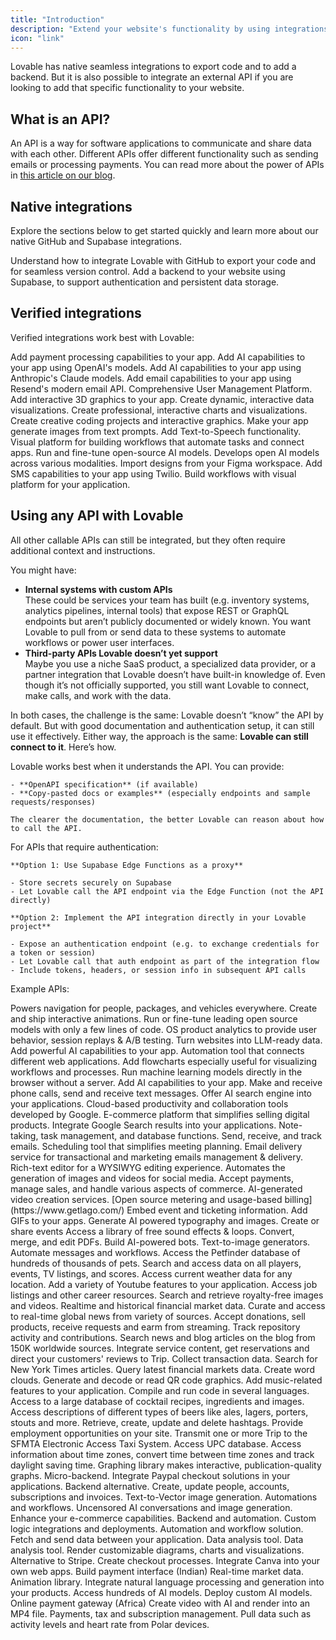 ```yaml
---
title: "Introduction"
description: "Extend your website's functionality by using integrations and external APIs."
icon: "link"
---
```


Lovable has native seamless integrations to export code and to add a backend. But it is also possible to integrate an external API if you are looking to add that specific functionality to your website.

## What is an API?

An API is a way for software applications to communicate and share data with each other.
Different APIs offer different functionality such as sending emails or processing payments.
You can read more about the power of APIs in [this article on our blog](https://lovable.dev/blog/2025-01-28-the-power-of-apis).

## Native integrations

Explore the sections below to get started quickly and learn more about our native GitHub and Supabase integrations.

<CardGroup cols="2">
  <Card title="GitHub Integration" icon="github" href="github">
    Understand how to integrate Lovable with GitHub to export your code and for seamless version control.
  </Card>
  <Card title="Supabase Integration" icon="database" href="supabase">
    Add a backend to your website using Supabase, to support authentication and persistent data storage.
  </Card>
</CardGroup>

## Verified integrations

Verified integrations work best with Lovable:

<CardGroup cols="3">
  <Card title="Stripe" href="stripe">
    Add payment processing capabilities to your app.
  </Card>
  <Card title="OpenAI" href="https://openai.com/api/">
    Add AI capabilities to your app using OpenAI's models.
  </Card>
  <Card title="Anthropic" href="https://www.anthropic.com/api">
    Add AI capabilities to your app using Anthropic's Claude models.
  </Card>
  <Card title="Resend" href="https://resend.com/">
    Add email capabilities to your app using Resend's modern email API.
  </Card>
  <Card title="Clerk" href="https://clerk.com/">
    Comprehensive User Management Platform.
  </Card>
  <Card title="Three.js" href="https://threejs.org/docs/">
    Add interactive 3D graphics to your app.
  </Card>
  <Card title="D3.js" href="https://devdocs.io/d3/">
    Create dynamic, interactive data visualizations.
  </Card>
  <Card title="Highcharts" href="https://highcharts.com/docs/index">
    Create professional, interactive charts and visualizations.
  </Card>
  <Card title="p5.js" href="https://p5js.org/reference/">
    Create creative coding projects and interactive graphics.
  </Card>
  <Card title="Runware" href="https://runware.ai/">
    Make your app generate images from text prompts.
  </Card>
  <Card title="ElevenLabs" href="https://elevenlabs.io/developers">
    Add Text-to-Speech functionality.
  </Card>
  <Card title="Make" href="https://developers.make.com/api-documentation">
    Visual platform for building workflows that automate tasks and connect apps.
  </Card>
  <Card title="Replicate" href="https://replicate.com/docs/">
    Run and fine-tune open-source AI models.
  </Card>
  <Card title="Stability AI" href="https://platform.stability.ai/docs/api-reference">
    Develops open AI models across various modalities.
  </Card>
  <Card title="Figma" href="https://lovable.dev/blog/2025-01-22-figma-to-lovable-builder-io-native-integration">
    Import designs from your Figma workspace. 
  </Card>
  <Card title="Twilio" href="https://www.twilio.com/docs/messaging/api">
    Add SMS capabilities to your app using Twilio. 
  </Card>
  <Card title="n8n" href="https://docs.n8n.io/api/">
    Build workflows with visual platform for your application. 
  </Card>
</CardGroup>


## Using any API with Lovable

All other callable APIs can still be integrated, but they often require additional context and instructions.

You might have:

- **Internal systems with custom APIs**\
  These could be services your team has built (e.g. inventory systems, analytics pipelines, internal tools) that expose REST or GraphQL endpoints but aren’t publicly documented or widely known.
  You want Lovable to pull from or send data to these systems to automate workflows or power user interfaces.
- **Third-party APIs Lovable doesn’t yet support**\
  Maybe you use a niche SaaS product, a specialized data provider, or a partner integration that Lovable doesn’t have built-in knowledge of.
  Even though it’s not officially supported, you still want Lovable to connect, make calls, and work with the data.

In both cases, the challenge is the same: Lovable doesn’t “know” the API by default. But with good documentation and authentication setup, it can still use it effectively.
Either way, the approach is the same: **Lovable can still connect to it**. Here’s how.

<Steps>
  <Step title="Give Lovable the context it needs">
    Lovable works best when it understands the API. You can provide:

    - **OpenAPI specification** (if available)
    - **Copy-pasted docs or examples** (especially endpoints and sample requests/responses)

    The clearer the documentation, the better Lovable can reason about how to call the API.
  </Step>
  <Step title="Handle authentication safely">
    For APIs that require authentication:

    **Option 1: Use Supabase Edge Functions as a proxy**

    - Store secrets securely on Supabase
    - Let Lovable call the API endpoint via the Edge Function (not the API directly)

    **Option 2: Implement the API integration directly in your Lovable project**

    - Expose an authentication endpoint (e.g. to exchange credentials for a token or session)
    - Let Lovable call that auth endpoint as part of the integration flow
    - Include tokens, headers, or session info in subsequent API calls
  </Step>
</Steps>

Example APIs:

<CardGroup cols="3">
  <Card title="Mapbox" href="https://docs.mapbox.com/">
    Powers navigation for people, packages, and vehicles everywhere.
  </Card>
  <Card title="Rive" href="https://rive.app/docs/getting-started/introduction">
    Create and ship interactive animations.
  </Card>
  <Card title="Together.ai" href="https://docs.together.ai/docs/introduction">
    Run or fine-tune leading open source models with only a few lines of code.
  </Card>
  <Card title="PostHog" href="https://posthog.com/docs">
    OS product analytics to provide user behavior, session replays & A/B testing.
  </Card>
  <Card title="Firecrawl" href="https://docs.firecrawl.dev/introduction">
    Turn websites into LLM-ready data.
  </Card>
  <Card title="Perplexity" href="https://docs.perplexity.ai/home">
    Add powerful AI capabilities to your app.
  </Card>
  <Card title="Zapier" href="https://docs.zapier.com/platform/home">
    Automation tool that connects different web applications.
  </Card>
  <Card title="GoJS" href="https://gojs.net/latest/api/">
    Add flowcharts especially useful for visualizing workflows and processes.
  </Card>
  <Card title="Transformers.js (HF)" href="https://huggingface.co/docs/transformers.js/en/index">
    Run machine learning models directly in the browser without a server.
  </Card>
  <Card title="Grok / xAI" href="https://docs.x.ai/docs/overview">
    Add AI capabilities to your app.
  </Card>
  <Card title="Twilio" href="https://www.twilio.com/docs">
    Make and receive phone calls, send and receive text messages.
  </Card>
  <Card title="Linkup" href="https://www.linkup.so/">
    Offer AI search engine into your applications.
  </Card>
  <Card title="Google Workspace" href="https://developers.google.com/docs/api/how-tos/overview">
    Cloud-based productivity and collaboration tools developed by Google.
  </Card>
  <Card title="Lemon Squeezy" href="https://docs.lemonsqueezy.com/api">
    E-commerce platform that simplifies selling digital products.
  </Card>
  <Card title="Serper.dev" href="https://serper.dev/">
    Integrate Google Search results into your applications.
  </Card>
  <Card title="Notion" href="https://developers.notion.com/">
    Note-taking, task management, and database functions.
  </Card>
  <Card title="Mailgun" href="https://documentation.mailgun.com/docs/mailgun/api-reference/intro/">
    Send, receive, and track emails.
  </Card>
  <Card title="Calendly" href="https://developer.calendly.com/api-docs">
    Scheduling tool that simplifies meeting planning.
  </Card>
  <Card title="SendGrid" href="https://sendgrid.com/en-us/solutions/email-api">
    Email delivery service for transactional and marketing emails management & delivery.
  </Card>
  <Card title="TinyMCE" href="https://www.tiny.cloud/docs/tinymce/latest/apis/tinymce.root/">
    Rich-text editor for a WYSIWYG editing experience.
  </Card>
  <Card title="bannerbear" href="https://www.bannerbear.com/">
    Automates the generation of images and videos for social media.
  </Card>
  <Card title="Square" href="https://developer.squareup.com/us/en">
    Accept payments, manage sales, and handle various aspects of commerce.
  </Card>
  <Card title="HeyGen" href="https://www.heygen.com/api">
    AI-generated video creation services.
  </Card>
  <Card title="GetLago" href="https://getlago.com/docs/api-reference/intro">
    [Open source metering and usage-based billing](https://www.getlago.com/)
  </Card>
  <Card title="Ticketmaster" href="https://developer.ticketmaster.com/products-and-docs/apis/discovery-api/v2/">
    Embed event and ticketing information.
  </Card>
  <Card title="Tenor" href="https://tenor.com/gifapi/documentation">
    Add GIFs to your apps.
  </Card>
  <Card title="Ideogram" href="https://developer.ideogram.ai/ideogram-api/api-setup">
    Generate AI powered typography and images.
  </Card>
  <Card title="Luma" href="https://docs.lu.ma/reference/getting-started-with-your-api">
    Create or share events
  </Card>
  <Card title="Freesound" href="https://freesound.org/docs/api/">
    Access a library of free sound effects & loops.
  </Card>
  <Card title="iLovePDF" href="https://www.iloveapi.com/">
    Convert, merge, and edit PDFs.
  </Card>
  <Card title="Discord" href="https://discord.com/developers/docs/reference">
    Build AI-powered bots.
  </Card>
  <Card title="Google Imagen" href="https://cloud.google.com/vertex-ai/generative-ai/docs/image/overview">
    Text-to-image generators.
  </Card>
  <Card title="Slack" href="https://api.slack.com/">
    Automate messages and workflows.
  </Card>
  <Card title="Petfinder" href="https://www.petfinder.com/developers/">
    Access the Petfinder database of hundreds of thousands of pets.
  </Card>
  <Card title="Sports DB" href="https://www.thesportsdb.com/free_sports_api">
    Search and access data on all players, events, TV listings, and scores.
  </Card>
  <Card title="Weather App" href="https://openweathermap.org/api">
    Access current weather data for any location.
  </Card>
  <Card title="Youtube" href="https://developers.google.com/youtube/v3">
    Add a variety of Youtube features to your application.
  </Card>
  <Card title="Findwork" href="https://publicapi.dev/findwork-api">
    Access job listings and other career resources.
  </Card>
  <Card title="Pixabay" href="https://pixabay.com/api/docs/">
    Search and retrieve royalty-free images and videos.
  </Card>
  <Card title="Alpha Vantage" href="https://www.alphavantage.co/">
    Realtime and historical financial market data.
  </Card>
  <Card title="Currents" href="https://currentsapi.services/">
    Curate and access to real-time global news from variety of sources.
  </Card>
  <Card title="Kofi" href="https://help.ko-fi.com/hc/en-us/articles/360004162298-Does-Ko-fi-have-an-API-or-webhook">
    Accept donations, sell products, receive requests and earm from streaming.
  </Card>
  <Card title="GitHub Stats" href="https://docs.github.com/en/rest/metrics/statistics?apiVersion=2022-11-28">
    Track repository activity and contributions.
  </Card>
  <Card title="TheNews API" href="https://www.thenewsapi.com/">
    Search news and blog articles on the blog from 150K worldwide sources.
  </Card>
  <Card title="TripAdvisor" href="https://www.tripadvisor.com/developers">
    Integrate service content, get reservations and direct your customers' reviews to Trip.
  </Card>
  <Card title="Verifone" href="https://verifone.cloud/api-catalog">
    Collect transaction data.
  </Card>
  <Card title="New York Times" href="https://developer.nytimes.com/apis">
    Search for New York Times articles.
  </Card>
  <Card title="Polygon.io" href="https://polygon.io/">
    Query latest financial markets data.
  </Card>
  <Card title="WordCloud" href="https://wordcloudapi.com/">
    Create word clouds.
  </Card>
  <Card title="QRCode Generator" href="https://goqr.me/api/">
    Generate and decode or read QR code graphics.
  </Card>
  <Card title="Deezers" href="https://developers.deezer.com/api">
    Add music-related features to your application.
  </Card>
  <Card title="Hacker Earth" href="https://www.hackerearth.com/docs/wiki/developers/v4/">
    Compile and run code in several languages.
  </Card>
  <Card title="Cocktail DB" href="https://www.thecocktaildb.com/api.php">
    Access to a large database of cocktail recipes, ingredients and images.
  </Card>
  <Card title="Beer API" href="http://beer-api.readthedocs.io/">
    Access descriptions of different types of beers like ales, lagers, porters, stouts and more.
  </Card>
  <Card title="Hashtag API" href="https://publicapi.dev/hashtag-api#:~:text=The%20Hashtag%20API%20allows%20users,hashtag%20functionality%20into%20their%20applications.">
    Retrieve, create, update and delete hashtags.
  </Card>
  <Card title="USAJobs" href="https://developer.usajobs.gov/">
    Provide employment opportunities on your site.
  </Card>
  <Card title="SFMTA" href="https://www.sfmta.com/reports/gtfs-transit-data">
    Transmit one or more Trip to the SFMTA Electronic Access Taxi System.
  </Card>
  <Card title="UPCDatabase" href="https://upcdatabase.org/api">
    Access UPC database.
  </Card>
  <Card title="TIme API" href="https://timeapi.io/">
    Access information about time zones, convert time between time zones and track daylight saving time.
  </Card>
  <Card title="Plotly" href="https://plotly.com/python-api-reference/">
    Graphing library makes interactive, publication-quality graphs.
  </Card>
  <Card title="Manifest.build" href="https://manifest.build/docs/rest-api">
    Micro-backend.
  </Card>
  <Card title="Paypal" href="https://developer.paypal.com/api/rest/">
    Integrate Paypal checkout solutions in your applications.
  </Card>
  <Card title="4everland" href="https://docs.4everland.org/hositng/hosting-api">
    Backend alternative.
  </Card>
  <Card title="Outseta" href="https://go.outseta.com/support/kb/articles/d1QpxQE7/how-to-integrate-with-outseta-s-rest-api">
    Create, update people, accounts, subscriptions and invoices.
  </Card>
  <Card title="Recraft" href="https://www.recraft.ai/docs">
    Text-to-Vector image generation.
  </Card>
  <Card title="n8n" href="https://docs.n8n.io/api/">
    Automations and workflows.
  </Card>
  <Card title="Venice" href="https://venice.ai/api-beta">
    Uncensored AI conversations and image generation.
  </Card>
  <Card title="Shopify" href="https://shopify.dev/docs/api">
    Enhance your e-commerce capabilities.
  </Card>
  <Card title="BuildShip" href="https://buildship.com/">
    Backend and automation.
  </Card>
  <Card title="RunPod" href="https://docs.runpod.io/sdks/python/apis">
    Custom logic integrations and deployments.
  </Card>
  <Card title="Gumloop" href="https://docs.gumloop.com/nodes/advanced/call_api">
    Automation and workflow solution.
  </Card>
  <Card title="Odoo" href="https://www.odoo.com/documentation/18.0/developer/reference/external_api.html">
    Fetch and send data between your application.
  </Card>
  <Card title="Tableau" href="https://help.tableau.com/current/api/rest_api/en-us/REST/rest_api.htm">
    Data analysis tool.
  </Card>
  <Card title="Power BI" href="https://learn.microsoft.com/en-us/rest/api/power-bi/">
    Data analysis tool.
  </Card>
  <Card title="Mermaid" href="https://mermaid.js.org/config/usage.html">
    Render customizable diagrams, charts and visualizations.
  </Card>
  <Card title="Stancer" href="https://www.stancer.com/documentation/api/">
    Alternative to Stripe.
  </Card>
  <Card title="Mercado" href="https://www.mercadopago.com.ar/developers/en/docs/checkout-api/landing">
    Create checkout processes.
  </Card>
  <Card title="Canva" href="https://www.canva.dev/docs/connect/">
    Integrate Canva into your own web apps.
  </Card>
  <Card title="Razorpay" href="https://razorpay.com/docs/api/">
    Build payment interface (Indian)
  </Card>
  <Card title="Coinbase" href="https://www.coinbase.com/en-fr/developer-platform/products/exchange-api">
    Real-time market data.
  </Card>
  <Card title="GSAP" href="https://gsap.com/docs/v3/">
    Animation library.
  </Card>
  <Card title="Cohere" href="https://docs.cohere.com/">
    Integrate natural language processing and generation into your products.
  </Card>
  <Card title="OpenRouter" href="https://openrouter.ai/docs/quickstart">
    Access hundreds of AI models.
  </Card>
  <Card title="Fal AI" href="https://docs.fal.ai/">
    Deploy custom AI models.
  </Card>
  <Card title="Paystack" href="https://paystack.com/docs/api/">
    Online payment gateway (Africa)
  </Card>
  <Card title="Remotion" href="https://www.remotion.dev/docs/api">
    Create video with AI and render into an MP4 file.
  </Card>
  <Card title="Paddle" href="https://developer.paddle.com/api-reference/overview">
    Payments, tax and subscription management.
  </Card>
  <Card title="Polar API" href="https://docs.polar.sh/api-reference">
    Pull data such as activity levels and heart rate from Polar devices.
  </Card>
</CardGroup>